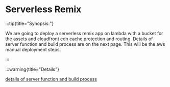 # Serverless Remix

:::tip{title="Synopsis:"}

We are going to deploy a serverless remix app on lambda with a bucket for the assets and cloudfront cdn cache protection and routing. Details of server function and build process are on the next page. This will be the aws manual deployment steps.

:::

:::warning{title="Details"}

[details of server function and build process](/scenarios/dynamic-hosting/function-details)
